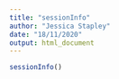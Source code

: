 ```yaml
---
title: "sessionInfo"
author: "Jessica Stapley"
date: "18/11/2020"
output: html_document
---
```


```r
sessionInfo()
```

